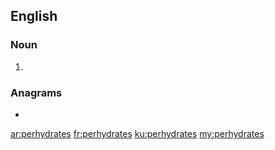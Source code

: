 ==English==

===Noun===
{{head|en|noun plural form}}

# {{plural of|perhydrate|lang=en}}

===Anagrams===
* {{l|en|prehydrates}}

[[ar:perhydrates]]
[[fr:perhydrates]]
[[ku:perhydrates]]
[[my:perhydrates]]